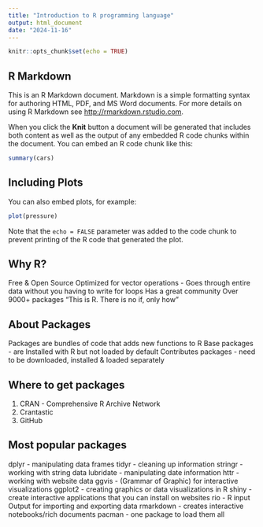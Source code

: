 ```yaml
---
title: "Introduction to R programming language"
output: html_document
date: "2024-11-16"
---
```


```r
knitr::opts_chunk$set(echo = TRUE)
```

## R Markdown

This is an R Markdown document. Markdown is a simple formatting syntax for authoring HTML, PDF, and MS Word documents. For more details on using R Markdown see <http://rmarkdown.rstudio.com>.

When you click the **Knit** button a document will be generated that includes both content as well as the output of any embedded R code chunks within the document. You can embed an R code chunk like this:

```r
summary(cars)
```

## Including Plots

You can also embed plots, for example:

```r
plot(pressure)
```

Note that the `echo = FALSE` parameter was added to the code chunk to prevent printing of the R code that generated the plot.

## Why R?
Free & Open Source
Optimized for vector operations - Goes through entire data without you having to write for loops
Has a great community
Over 9000+ packages
"This is R. There is no if, only how"

## About Packages
Packages are bundles of code that adds new functions to R
Base packages - are Installed with R but not loaded by default
Contributes packages - need to be downloaded, installed & loaded separately

## Where to get packages
1. CRAN - Comprehensive R Archive Network
2. Crantastic
3. GitHub

## Most popular packages
dplyr - manipulating data frames
tidyr - cleaning up information
stringr - working with string data
lubridate - manipulating date information
httr - working with website data
ggvis - (Grammar of Graphic) for interactive visualizations
ggplot2 - creating graphics or data visualizations in R
shiny - create interactive applications that you can install on websites
rio - R input Output for importing and exporting data
rmarkdown - creates interactive notebooks/rich documents
pacman - one package to load them all




